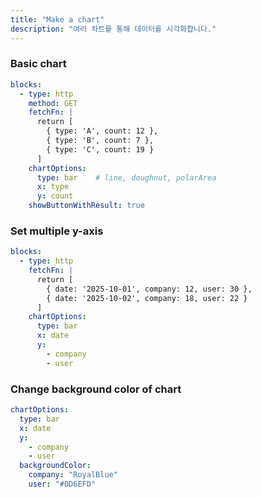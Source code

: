 ```yaml
---
title: "Make a chart"
description: "여러 차트를 통해 데이터를 시각화합니다."
---
```


### Basic chart

```yaml
blocks:
  - type: http
    method: GET
    fetchFn: |
      return [
        { type: 'A', count: 12 },
        { type: 'B', count: 7 },
        { type: 'C', count: 19 }
      ]
    chartOptions:
      type: bar    # line, doughnut, polarArea
      x: type
      y: count
    showButtonWithResult: true
```

### Set multiple y-axis

```yaml
blocks:
  - type: http
    fetchFn: |
      return [
        { date: '2025-10-01', company: 12, user: 30 },
        { date: '2025-10-02', company: 18, user: 22 }
      ]
    chartOptions:
      type: bar
      x: date
      y:
        - company
        - user
```

### Change background color of chart

```yaml
chartOptions:
  type: bar
  x: date
  y: 
    - company
    - user
  backgroundColor:
    company: "RoyalBlue"
    user: "#0D6EFD"
```